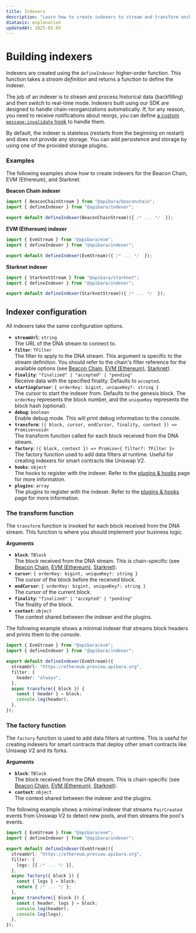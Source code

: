 ```yaml
---
title: Indexers
description: "Learn how to create indexers to stream and transform onchain data."
diataxis: explanation
updatedAt: 2025-01-05
---
```


# Building indexers

Indexers are created using the `defineIndexer` higher-order function. This function takes a _stream definition_ and returns a function to define the indexer.

The job of an indexer is to stream and process historical data (backfilling) and then switch to real-time mode. Indexers built using our SDK are designed to handle chain-reorganizations automatically.
If, for any reason, you need to receive notifications about reorgs, you can define [a custom `message:invalidate` hook](/docs/v2/getting-started/plugins#hooks) to handle them.

By default, the indexer is stateless (restarts from the beginning on restart) and does not provide any storage. You can add persistence and storage by using one of the provided storage plugins.

### Examples

The following examples show how to create indexers for the Beacon Chain, EVM (Ethereum), and Starknet.

**Beacon Chain indexer**

```ts [beaconchain.indexer.ts]
import { BeaconChainStream } from "@apibara/beaconchain";
import { defineIndexer } from "@apibara/indexer";

export default defineIndexer(BeaconChainStream)({ /* ... */  });
```

**EVM (Ethereum) indexer**

```ts [evm.indexer.ts]
import { EvmStream } from "@apibara/evm";
import { defineIndexer } from "@apibara/indexer";

export default defineIndexer(EvmStream)({ /* ... */  });
```

**Starknet indexer**

```ts [starknet.indexer.ts]
import { StarknetStream } from "@apibara/starknet";
import { defineIndexer } from "@apibara/indexer";

export default defineIndexer(StarknetStream)({ /* ... */  });
```

## Indexer configuration

All indexers take the same configuration options.

- **`streamUrl`**<span class="text-muted-foreground">: `string`</span><br/>The URL of the DNA stream to connect to.
- **`filter`**<span class="text-muted-foreground">: `TFilter`</span><br/>The filter to apply to the DNA stream. This argument is specific to the stream definition. You should refer to the chain's filter reference for the available options (see [Beacon Chain](/docs/v2/networks/beaconchain/filter), [EVM (Ethereum)](/docs/v2/networks/evm/filter), [Starknet](/docs/v2/networks/starknet/filter)).
- **`finality`**<span class="text-muted-foreground">: `"finalized" | "accepted" | "pending"`</span><br/>Receive data with the specified finality. Defaults to `accepted`.
- **`startingCursor`**<span class="text-muted-foreground">: `{ orderKey: bigint, uniqueKey?: string }`</span><br/>The cursor to start the indexer from. Defaults to the genesis block. The `orderKey` represents the block number, and the `uniqueKey` represents the block hash (optional).
- **`debug`**<span class="text-muted-foreground">: `boolean`</span><br/>Enable debug mode. This will print debug information to the console.
- **`transform`**<span class="text-muted-foreground">: `({ block, cursor, endCursor, finality, context }) => Promise<void>`</span><br/>The transform function called for each block received from the DNA stream.
- **`factory`**<span class="text-muted-foreground">: `({ block, context }) => Promise<{ filter?: TFilter }>`</span><br/>The factory function used to add data filters at runtime. Useful for creating indexers for smart contracts like Uniswap V2.
- **`hooks`**<span class="text-muted-foreground">: `object`</span><br/>The hooks to register with the indexer. Refer to the [plugins & hooks](/docs/v2/getting-started/plugins) page for more information.
- **`plugins`**<span class="text-muted-foreground">: `array`</span><br/>The plugins to register with the indexer. Refer to the [plugins & hooks](/docs/v2/getting-started/plugins) page for more information.

### The transform function

The `transform` function is invoked for each block received from the DNA stream. This function is where you should implement your business logic.

**Arguments**

 - **`block`**<span class="text-muted-foreground">: `TBlock`</span><br/>The block received from the DNA stream. This is chain-specific (see [Beacon Chain](/docs/v2/networks/beaconchain/data), [EVM (Ethereum)](/docs/v2/networks/evm/data), [Starknet](/docs/v2/networks/starknet/data)).
 - **`cursor`**<span class="text-muted-foreground">: `{ orderKey: bigint, uniqueKey?: string }`</span><br/>The cursor of the block before the received block.
 - **`endCursor`**<span class="text-muted-foreground">: `{ orderKey: bigint, uniqueKey?: string }`</span><br/>The cursor of the current block.
 - **`finality`**<span class="text-muted-foreground">: `"finalized" | "accepted" | "pending"`</span><br/>The finality of the block.
 - **`context`**<span class="text-muted-foreground">: `object`</span><br/>The context shared between the indexer and the plugins.

The following example shows a minimal indexer that streams block headers and prints them to the console.

```ts [evm.indexer.ts]
import { EvmStream } from "@apibara/evm";
import { defineIndexer } from "@apibara/indexer";

export default defineIndexer(EvmStream)({
  streamUrl: "https://ethereum.preview.apibara.org",
  filter: {
    header: "always",
  },
  async transform({ block }) {
    const { header } = block;
    console.log(header);
  },
});
```

### The factory function

The `factory` function is used to add data filters at runtime. This is useful for creating indexers for smart contracts that deploy other smart contracts like Uniswap V2 and its forks.


**Arguments**

 - **`block`**: `TBlock`<br/>The block received from the DNA stream. This is chain-specific (see [Beacon Chain](/docs/v2/networks/beaconchain/data), [EVM (Ethereum)](/docs/v2/networks/evm/data), [Starknet](/docs/v2/networks/starknet/data)).
 - **`context`**: `object`<br/>The context shared between the indexer and the plugins.

The following example shows a minimal indexer that streams `PairCreated` events from Uniswap V2 to detect new pools, and then streams the pool's events.

```ts [uniswap-v2.indexer.ts]
import { EvmStream } from "@apibara/evm";
import { defineIndexer } from "@apibara/indexer";

export default defineIndexer(EvmStream)({
  streamUrl: "https://ethereum.preview.apibara.org",
  filter: {
    logs: [{ /* ... */ }],
  },
  async factory({ block }) {
    const { logs } = block;
    return { /* ... */ };
  },
  async transform({ block }) {
    const { header, logs } = block;
    console.log(header);
    console.log(logs);
  },
});
```
